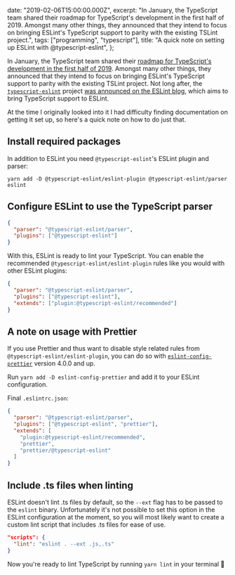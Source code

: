   date: "2019-02-06T15:00:00.000Z",
  excerpt:
    "In January, the TypeScript team shared their roadmap for TypeScript's development in the first half of 2019. Amongst many other things, they announced that they intend to focus on bringing ESLint's TypeScript support to parity with the existing TSLint project.",
  tags: ["programming", "typescript"],
  title: "A quick note on setting up ESLint with @typescript-eslint",
};

In January, the TypeScript team shared their [roadmap for TypeScript's development in the first half of 2019](https://github.com/Microsoft/TypeScript/issues/29288). Amongst many other things, they announced that they intend to focus on bringing ESLint's TypeScript support to parity with the existing TSLint project.
Not long after, the [`typescript-eslint`](https://github.com/typescript-eslint/typescript-eslint) project [was announced on the ESLint blog](https://eslint.org/blog/2019/01/future-typescript-eslint), which aims to bring TypeScript support to ESLint.

At the time I originally looked into it I had difficulty finding documentation on getting it set up, so here's a quick note on how to do just that.

## Install required packages

In addition to ESLint you need `@typescript-eslint`'s ESLint plugin and parser:

`yarn add -D @typescript-eslint/eslint-plugin @typescript-eslint/parser eslint`

## Configure ESLint to use the TypeScript parser

```json
{
  "parser": "@typescript-eslint/parser",
  "plugins": ["@typescript-eslint"]
}
```

With this, ESLint is ready to lint your TypeScript. You can enable the recommended `@typescript-eslint/eslint-plugin` rules like you would with other ESLint plugins:

```json
{
  "parser": "@typescript-eslint/parser",
  "plugins": ["@typescript-eslint"],
  "extends": ["plugin:@typescript-eslint/recommended"]
}
```

## A note on usage with Prettier

If you use Prettier and thus want to disable style related rules from `@typescript-eslint/eslint-plugin`, you can do so with [`eslint-config-prettier`](https://github.com/prettier/eslint-config-prettier) version 4.0.0 and up.

Run `yarn add -D eslint-config-prettier` and add it to your ESLint configuration.

Final `.eslintrc.json`:

```json
{
  "parser": "@typescript-eslint/parser",
  "plugins": ["@typescript-eslint", "prettier"],
  "extends": [
    "plugin:@typescript-eslint/recommended",
    "prettier",
    "prettier/@typescript-eslint"
  ]
}
```

## Include .ts files when linting

ESLint doesn't lint .ts files by default, so the `--ext` flag has to be passed to the `eslint` binary. Unfortunately it's not possible to set this option in the ESLint configuration at the moment, so you will most likely want to create a custom lint script that includes .ts files for ease of use.

```json
"scripts": {
  "lint": "eslint . --ext .js,.ts"
}
```

Now you're ready to lint TypeScript by running `yarn lint` in your terminal 🙌
